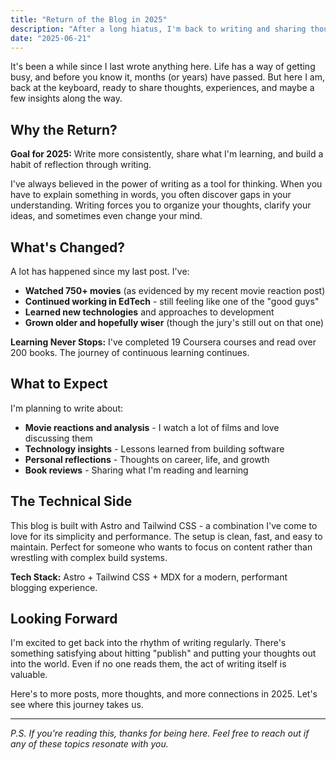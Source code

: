 ```yaml
---
title: "Return of the Blog in 2025"
description: "After a long hiatus, I'm back to writing and sharing thoughts on technology, movies, and life"
date: "2025-06-21"
---
```



It's been a while since I last wrote anything here. Life has a way of getting busy, and before you know it, months (or years) have passed. But here I am, back at the keyboard, ready to share thoughts, experiences, and maybe a few insights along the way.

## Why the Return?

<Callout bgColor="bg-blue-100" emoji="🎯">
  <strong>Goal for 2025:</strong> Write more consistently, share what I'm learning,
  and build a habit of reflection through writing.
</Callout>

I've always believed in the power of writing as a tool for thinking. When you have to explain something in words, you often discover gaps in your understanding. Writing forces you to organize your thoughts, clarify your ideas, and sometimes even change your mind.

## What's Changed?

A lot has happened since my last post. I've:

- **Watched 750+ movies** (as evidenced by my recent movie reaction post)
- **Continued working in EdTech** - still feeling like one of the "good guys"
- **Learned new technologies** and approaches to development
- **Grown older and hopefully wiser** (though the jury's still out on that one)

<Callout bgColor="bg-green-100" emoji="📚">
  <strong>Learning Never Stops:</strong> I've completed 19 Coursera courses and
  read over 200 books. The journey of continuous learning continues.
</Callout>

## What to Expect

I'm planning to write about:

- **Movie reactions and analysis** - I watch a lot of films and love discussing them
- **Technology insights** - Lessons learned from building software
- **Personal reflections** - Thoughts on career, life, and growth
- **Book reviews** - Sharing what I'm reading and learning

## The Technical Side

This blog is built with Astro and Tailwind CSS - a combination I've come to love for its simplicity and performance. The setup is clean, fast, and easy to maintain. Perfect for someone who wants to focus on content rather than wrestling with complex build systems.

<Callout bgColor="bg-yellow-100" emoji="🛠️">
  <strong>Tech Stack:</strong> Astro + Tailwind CSS + MDX for a modern,
  performant blogging experience.
</Callout>

## Looking Forward

I'm excited to get back into the rhythm of writing regularly. There's something satisfying about hitting "publish" and putting your thoughts out into the world. Even if no one reads them, the act of writing itself is valuable.

Here's to more posts, more thoughts, and more connections in 2025. Let's see where this journey takes us.

---

*P.S. If you're reading this, thanks for being here. Feel free to reach out if any of these topics resonate with you.* 
